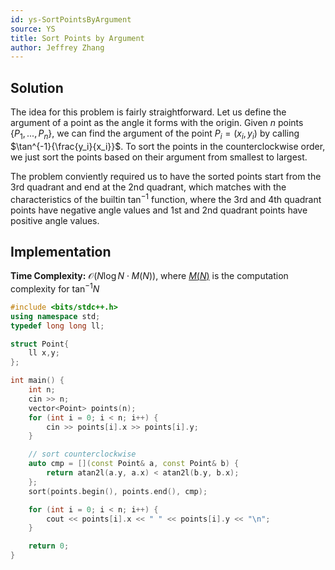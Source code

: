 ```yaml
---
id: ys-SortPointsByArgument
source: YS
title: Sort Points by Argument
author: Jeffrey Zhang
---
```


## Solution

The idea for this problem is fairly straightforward. Let us define the argument of a point as the angle it forms with the origin. Given $n$ points $\{P_1,...,P_n\}$, we can find the argument of the point $P_i = (x_i,y_i)$ by calling $\tan^{-1}{\frac{y_i}{x_i}}$. To sort the points in the counterclockwise order, we just sort the points based on their argument from smallest to largest. 

The problem conviently required us to have the sorted points start from the 3rd quadrant and end at the 2nd quadrant, which matches with the characteristics of the builtin $\tan^{-1}$ function, where the 3rd and 4th quadrant points have negative angle values and 1st and 2nd quadrant points have positive angle values.

## Implementation
**Time Complexity:** $\mathcal{O}(N \log N \cdot M(N))$, where [$M(N)$](https://en.wikipedia.org/wiki/Computational_complexity_of_mathematical_operations) is the computation complexity for $\tan^{-1}{N}$

<LanguageSection>
<CPPSection>

```cpp
#include <bits/stdc++.h>
using namespace std;
typedef long long ll;

struct Point{
	ll x,y;
};

int main() {
	int n;
	cin >> n;
	vector<Point> points(n);
	for (int i = 0; i < n; i++) {
		cin >> points[i].x >> points[i].y;
	}

	// sort counterclockwise
	auto cmp = [](const Point& a, const Point& b) {
	    return atan2l(a.y, a.x) < atan2l(b.y, b.x);
	};
	sort(points.begin(), points.end(), cmp);

	for (int i = 0; i < n; i++) {
		cout << points[i].x << " " << points[i].y << "\n";
	}

	return 0;
}
```

</CPPSection>
</LanguageSection>

